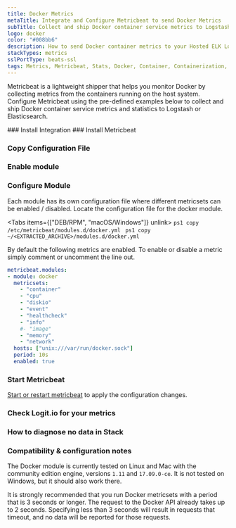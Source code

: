 ```yaml
---
title: Docker Metrics
metaTitle: Integrate and Configure Metricbeat to send Docker Metrics
subTitle: Collect and ship Docker container service metrics to Logstash and Elasticsearch
logo: docker
color: "#008bb6"
description: How to send Docker container metrics to your Hosted ELK Logstash instance. Configure Metricbeat to send Docker container metrics to Logstash or Elasticsearch. 
stackTypes: metrics
sslPortType: beats-ssl
tags: Metrics, Metricbeat, Stats, Docker, Container, Containerization, Module
---
```


Metricbeat is a lightweight shipper that helps you monitor Docker by collecting 
metrics from the containers running on the host system. Configure Metricbeat 
using the pre-defined examples below to collect and ship Docker container 
service metrics and statistics to Logstash or Elasticsearch.

<Steps>
  ### Install Integration
  <InstallIntegration/>
  ### Install Metricbeat

  <InstallBeat beatname="metricbeat" />

  ### Copy Configuration File

  <MetricbeatOutput />

  ### Enable module

  <EnableMetricbeatModule module="docker" />

  ### Configure Module

  Each module has its own configuration file where different metricsets can be enabled / disabled. 
  Locate the configuration file for the docker module.
        
  <Tabs items={["DEB/RPM", "macOS/Windows"]} unlink>
    <Tab>
      ```ps1 copy
      /etc/metricbeat/modules.d/docker.yml
      ```
    </Tab>
    <Tab>
      ```ps1 copy
      ~/<EXTRACTED_ARCHIVE>/modules.d/docker.yml
      ```
    </Tab>
  </Tabs>
        
  By default the following metrics are enabled. To enable or disable a metric simply comment or uncomment the line out.
  
  ```yml copy showLineNumbers
  metricbeat.modules:
  - module: docker
    metricsets:
      - "container"
      - "cpu"
      - "diskio"
      - "event"
      - "healthcheck"
      - "info"
      #- "image"
      - "memory"
      - "network"
    hosts: ["unix:///var/run/docker.sock"]
    period: 10s
    enabled: true
  ```

  ### Start Metricbeat

  [Start or restart metricbeat](https://www.elastic.co/guide/en/beats/metricbeat/master/metricbeat-starting.html) 
  to apply the configuration changes.

  ### Check Logit.io for your metrics
  <LaunchStack utmMedium="metrics" utmCampaign="docker_metricbeat" source="metrics_docker" />

  ### How to diagnose no data in Stack

  <DiagnoseNoData />

  ### Compatibility & configuration notes

  The Docker module is currently tested on Linux and Mac with the community edition engine, 
  versions `1.11` and `17.09.0-ce`. It is not tested on Windows, but it should also work there.
        
  It is strongly recommended that you run Docker metricsets with a period that is 3 seconds or longer. 
  The request to the Docker API already takes up to 2 seconds. Specifying less than 3 seconds 
  will result in requests that timeout, and no data will be reported for those requests.
</Steps>